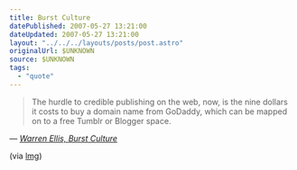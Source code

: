 ```yaml
---
title: Burst Culture
datePublished: 2007-05-27 13:21:00
dateUpdated: 2007-05-27 13:21:00
layout: "../../../layouts/posts/post.astro"
originalUrl: $UNKNOWN
source: $UNKNOWN
tags:
  - "quote"
---
```


> The hurdle to credible publishing on the web, now, is the nine dollars it costs to buy a domain name from GoDaddy, which can be mapped on to a free Tumblr or Blogger space.

— <cite>[Warren Ellis, _Burst Culture_](http://www.warrenellis.com/?p=4374)</cite>

(via [lmg](http://www.timemachinego.com/linkmachinego/))
